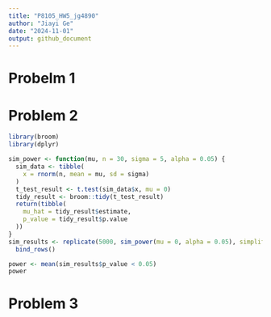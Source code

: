 ```yaml
---
title: "P8105_HW5_jg4890"
author: "Jiayi Ge"
date: "2024-11-01"
output: github_document
---
```

# Probelm 1

# Problem 2
```r
library(broom)
library(dplyr)

sim_power <- function(mu, n = 30, sigma = 5, alpha = 0.05) {
  sim_data <- tibble(
    x = rnorm(n, mean = mu, sd = sigma)
  )
  t_test_result <- t.test(sim_data$x, mu = 0)
  tidy_result <- broom::tidy(t_test_result)
  return(tibble(
    mu_hat = tidy_result$estimate,
    p_value = tidy_result$p.value
  ))
}
sim_results <- replicate(5000, sim_power(mu = 0, alpha = 0.05), simplify = FALSE) %>%
  bind_rows()

power <- mean(sim_results$p_value < 0.05)
power
```


# Problem 3